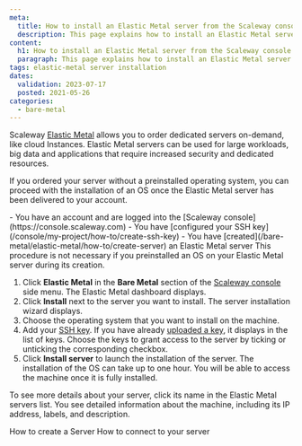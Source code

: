 ```yaml
---
meta:
  title: How to install an Elastic Metal server from the Scaleway console
  description: This page explains how to install an Elastic Metal server from the Scaleway console
content:
  h1: How to install an Elastic Metal server from the Scaleway console
  paragraph: This page explains how to install an Elastic Metal server from the Scaleway console
tags: elastic-metal server installation
dates:
  validation: 2023-07-17
  posted: 2021-05-26
categories:
  - bare-metal
---
```


Scaleway [Elastic Metal](https://www.scaleway.com/en/elastic-metal/) allows you to order dedicated servers on-demand, like cloud Instances.
Elastic Metal servers can be used for large workloads, big data and applications that require increased security and dedicated resources.

If you ordered your server without a preinstalled operating system, you can proceed with the installation of an OS once the Elastic Metal server has been delivered to your account.

<Macro id="iam-requirements" />

<Message type="requirement">
  - You have an account and are logged into the [Scaleway console](https://console.scaleway.com)
  - You have [configured your SSH key](/console/my-project/how-to/create-ssh-key)
  - You have [created](/bare-metal/elastic-metal/how-to/create-server) an Elastic Metal server
</Message>

<Message type="tip">
  This procedure is not necessary if you preinstalled an OS on your Elastic Metal server during its creation.
</Message>

1. Click **Elastic Metal** in the **Bare Metal** section of the [Scaleway console](https://console.scaleway.com) side menu. The Elastic Metal dashboard displays.
2. Click **Install** next to the server you want to install. The server installation wizard displays.
3. Choose the operating system that you want to install on the machine.
4. Add your [SSH key](/console/my-account/concepts/#ssh-key). If you have already [uploaded a key](/console/my-project/how-to/create-ssh-key/#how-to-upload-the-public-ssh-key-to-the-scaleway-interface), it displays in the list of keys. Choose the keys to grant access to the server by ticking or unticking the corresponding checkbox.
5. Click **Install server** to launch the installation of the server.
    <Message type="note">
    The installation of the OS can take up to one hour. You will be able to
      access the machine once it is fully installed.
    </Message>

To see more details about your server, click its name in the Elastic Metal servers list. You see detailed information about the machine, including its IP address, labels, and description.


<Navigation title="See Also">
  <PreviousButton to="/bare-metal/elastic-metal/how-to/create-server/">How to create a Server</PreviousButton>
  <NextButton to="/bare-metal/elastic-metal/how-to/connect-to-server/">How to connect to your server</NextButton>
</Navigation>
